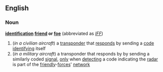 ==English==
===Noun===
{{wikipedia}}
'''[[identification]] [[friend]] or [[foe]]'''  (abbreviated as ''[[IFF]]'')
#(''in a civilian aircraft'') a [[transponder]] that [[respond]]s by sending a [[code]] [[identifying]] itself
#(''in a military aircraft'') a transponder that responds by by sending a similarly coded [[signal]], [[only]] when [[detecting]] a code indicating the [[radar]] is part of the [[friendly]]-[[forces]]' [[network]]